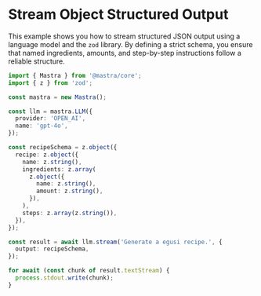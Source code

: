 # Stream Object Structured Output

This example shows you how to stream structured JSON output using a language model and the `zod` library. By defining a strict schema, you ensure that named ingredients, amounts, and step-by-step instructions follow a reliable structure. 

```ts showLineNumbers copy
import { Mastra } from '@mastra/core';
import { z } from 'zod';

const mastra = new Mastra();

const llm = mastra.LLM({
  provider: 'OPEN_AI',
  name: 'gpt-4o',
});

const recipeSchema = z.object({
  recipe: z.object({
    name: z.string(),
    ingredients: z.array(
      z.object({
        name: z.string(),
        amount: z.string(),
      }),
    ),
    steps: z.array(z.string()),
  }),
});

const result = await llm.stream('Generate a egusi recipe.', {
  output: recipeSchema,
});

for await (const chunk of result.textStream) {
  process.stdout.write(chunk);
}
```
